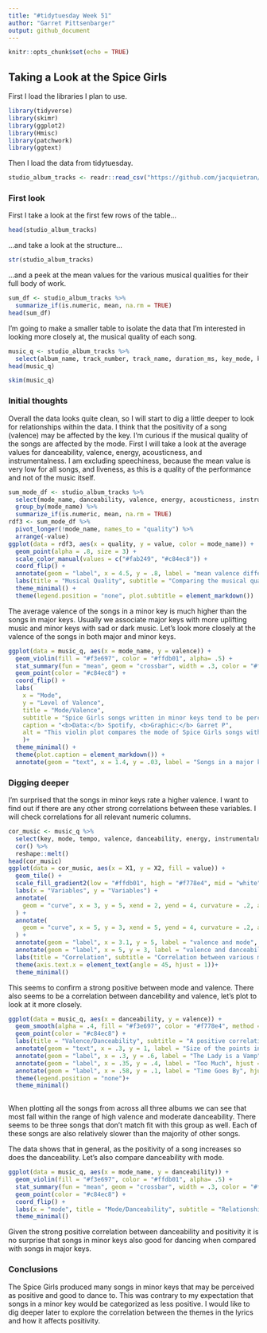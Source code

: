 ```yaml
---
title: "#tidytuesday Week 51"
author: "Garret Pittsenbarger"
output: github_document
---
```


```r
knitr::opts_chunk$set(echo = TRUE)
```

## Taking a Look at the Spice Girls

First I load the libraries I plan to use.

```r
library(tidyverse)
library(skimr)
library(ggplot2)
library(Hmisc)
library(patchwork)
library(ggtext)
```

Then I load the data from tidytuesday.

```r
studio_album_tracks <- readr::read_csv("https://github.com/jacquietran/spice_girls_data/raw/main/data/studio_album_tracks.csv")
```
### First look

First I take a look at the first few rows of the table...

```r
head(studio_album_tracks)
```

...and take a look at the structure...

```r
str(studio_album_tracks)
```

...and a peek at the mean values for the various musical qualities for their full body of work.

```r
sum_df <- studio_album_tracks %>%
  summarize_if(is.numeric, mean, na.rm = TRUE)
head(sum_df)
```

I'm going to make a smaller table to isolate the data that I'm interested in looking more closely at, the musical quality of each song.

```r
music_q <- studio_album_tracks %>% 
  select(album_name, track_number, track_name, duration_ms, key_mode, key_name, mode_name, key, mode, tempo, time_signature, valence, danceability, energy, instrumentalness, acousticness, loudness)
head(music_q)
```

```r
skim(music_q)
```

### Initial thoughts

Overall the data looks quite clean, so I will start to dig a little deeper to look for relationships within the data. I think that the positivity of a song (valence) may be affected by the key. I'm curious if the musical quality of the songs are affected by the mode. First I will take a look at the average values for danceability, valence, energy, acousticness, and instrumentalness. I am excluding speechiness, because the mean value is very low for all songs, and liveness, as this is a quality of the performance and not of the music itself.

```r
sum_mode_df <- studio_album_tracks %>% 
  select(mode_name, danceability, valence, energy, acousticness, instrumentalness) %>% 
  group_by(mode_name) %>% 
  summarize_if(is.numeric, mean, na.rm = TRUE)
rdf3 <- sum_mode_df %>% 
  pivot_longer(!mode_name, names_to = "quality") %>% 
  arrange(-value)
ggplot(data = rdf3, aes(x = quality, y = value, color = mode_name)) +
  geom_point(alpha = .8, size = 3) +
  scale_color_manual(values = c("#fab249", "#c84ec8")) +
  coord_flip() +
  annotate(geom = "label", x = 4.5, y = .8, label = "mean valence differs by .223", hjust = "right") +
  labs(title = "Musical Quality", subtitle = "Comparing the musical qualities of <b><span style = 'color:#fab249;'>major</span></b> and <b><span style = 'color:#c84ec8;'>minor</span></b> keys") +
  theme_minimal() +
  theme(legend.position = "none", plot.subtitle = element_markdown())
```

The average valence of the songs in a minor key is much higher than the songs in major keys. Usually we associate major keys with more uplifting music and minor keys with sad or dark music. Let's look more closely at the valence of the songs in both major and minor keys.


```r
ggplot(data = music_q, aes(x = mode_name, y = valence)) +
  geom_violin(fill = "#f3e697", color = "#ffdb01", alpha= .5) +
  stat_summary(fun = "mean", geom = "crossbar", width = .3, color = "#f778e4") +
  geom_point(color = "#c84ec8") +
  coord_flip() +
  labs(
    x = "Mode", 
    y = "Level of Valence", 
    title = "Mode/Valence", 
    subtitle = "Spice Girls songs written in minor keys tend to be perceived as positve:", 
    caption = "<b>Data:</b> Spotify, <b>Graphic:</b> Garret P", 
    alt = "This violin plot compares the mode of Spice Girls songs with the valence. The songs written in minor keys tend to be perceived as positive."
    )+
  theme_minimal() +
  theme(plot.caption = element_markdown()) +
  annotate(geom = "text", x = 1.4, y = .03, label = "Songs in a major key have a wide range of valence", hjust = "left")
```

### Digging deeper

I'm surprised that the songs in minor keys rate a higher valence. I want to find out if there are any other strong correlations between these variables. I will check correlations for all relevant numeric columns.

```r
cor_music <- music_q %>% 
  select(key, mode, tempo, valence, danceability, energy, instrumentalness, acousticness,loudness) %>% 
  cor() %>% 
  reshape::melt()
head(cor_music)
ggplot(data = cor_music, aes(x = X1, y = X2, fill = value)) +
  geom_tile() +
  scale_fill_gradient2(low = "#ffdb01", high = "#f778e4", mid = "white") +
  labs(x = "Variables", y = "Variables") +
  annotate(
    geom = "curve", x = 3, y = 5, xend = 2, yend = 4, curvature = .2, arrow = arrow(length = unit(2, "mm"))
  ) +
  annotate(
    geom = "curve", x = 5, y = 3, xend = 5, yend = 4, curvature = .2, arrow = arrow(length = unit(2, "mm"))
  ) +
  annotate(geom = "label", x = 3.1, y = 5, label = "valence and mode", hjust = "left") +
  annotate(geom = "label", x = 5, y = 3, label = "valence and danceability", hjust = "center") +
  labs(title = "Correlation", subtitle = "Correlation between various musical qualities:") +
  theme(axis.text.x = element_text(angle = 45, hjust = 1))+
  theme_minimal()
```

This seems to confirm a strong positive between mode and valence. There also seems to be a correlation between dancebility and valence, let's plot to look at it more closely.

```r
ggplot(data = music_q, aes(x = danceability, y = valence)) +
  geom_smooth(alpha = .4, fill = "#f3e697", color = "#f778e4", method = "gam") +
  geom_point(color = "#c84ec8") +
  labs(title = "Valence/Danceability", subtitle = "A positive correlation exists between valence and danceability:") +
  annotate(geom = "text", x = .3, y = 1, label = "Size of the points indicates tempo", hjust = "left") +
  annotate(geom = "label", x = .3, y = .6, label = "The Lady is a Vamp", hjust = "left") +
  annotate(geom = "label", x = .35, y = .4, label = "Too Much", hjust = "left") +
  annotate(geom = "label", x = .58, y = .1, label = "Time Goes By", hjust = "left") +
  theme(legend.position = "none")+
  theme_minimal()
  
```

When plotting all the songs from across all three albums we can see that most fall within the range of high valence and moderate danceability. There seems to be three songs that don't match fit with this group as well. Each of these songs are also relatively slower than the majority of other songs.

The data shows that in general, as the positivity of a song increases so does the danceability. 
Let's also compare danceability with mode.

```r
ggplot(data = music_q, aes(x = mode_name, y = danceability)) +
  geom_violin(fill = "#f3e697", color = "#ffdb01", alpha= .5) +
  stat_summary(fun = "mean", geom = "crossbar", width = .3, color = "#f778e4") +
  geom_point(color = "#c84ec8") +
  coord_flip() +
  labs(x = "mode", title = "Mode/Danceability", subtitle = "Relationship between modes and danceability:")+
  theme_minimal()
```

Given the strong positive correlation between danceability and positivity it is no surprise that songs in minor keys also good for dancing when compared with songs in major keys.

### Conclusions

The Spice Girls produced many songs in minor keys that may be perceived as positive and good to dance to. This was contrary to my expectation that songs in a minor key would be categorized as less positive. I would like to dig deeper later to explore the correlation between the themes in the lyrics and how it affects positivity.
